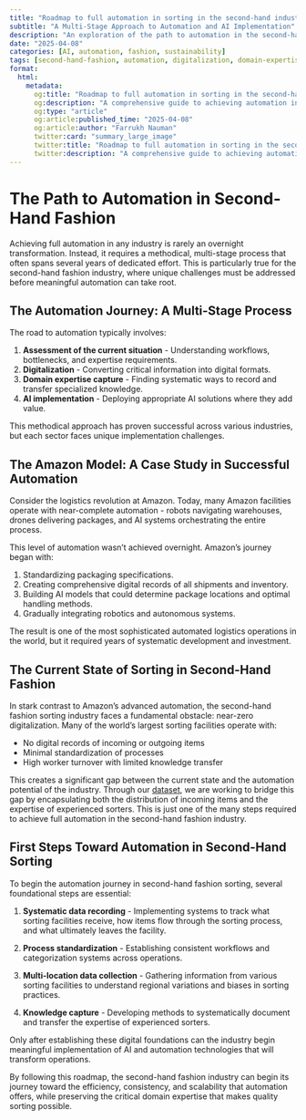 ```yaml
---
title: "Roadmap to full automation in sorting in the second-hand industry"
subtitle: "A Multi-Stage Approach to Automation and AI Implementation"
description: "An exploration of the path to automation in the second-hand fashion industry, examining the steps needed for successful AI integration from initial assessment to full implementation."
date: "2025-04-08"
categories: [AI, automation, fashion, sustainability]
tags: [second-hand-fashion, automation, digitalization, domain-expertise, sorting-industry, AI-readiness]
format:
  html:
    metadata:
      og:title: "Roadmap to full automation in sorting in the second-hand industry"
      og:description: "A comprehensive guide to achieving automation in the second-hand fashion industry, focusing on digitalization, expertise capture, and AI implementation."
      og:type: "article"
      og:article:published_time: "2025-04-08"
      og:article:author: "Farrukh Nauman"
      twitter:card: "summary_large_image"
      twitter:title: "Roadmap to full automation in sorting in the second-hand industry"
      twitter:description: "A comprehensive guide to achieving automation in the second-hand fashion industry, focusing on digitalization, expertise capture, and AI implementation."
---
```


# The Path to Automation in Second-Hand Fashion

Achieving full automation in any industry is rarely an overnight transformation. Instead, it requires a methodical, multi-stage process that often spans several years of dedicated effort. This is particularly true for the second-hand fashion industry, where unique challenges must be addressed before meaningful automation can take root.

## The Automation Journey: A Multi-Stage Process

The road to automation typically involves:

1. **Assessment of the current situation** - Understanding workflows, bottlenecks, and expertise requirements.
2. **Digitalization** - Converting critical information into digital formats.
3. **Domain expertise capture** - Finding systematic ways to record and transfer specialized knowledge.
4. **AI implementation** - Deploying appropriate AI solutions where they add value.

This methodical approach has proven successful across various industries, but each sector faces unique implementation challenges.

## The Amazon Model: A Case Study in Successful Automation

Consider the logistics revolution at Amazon. Today, many Amazon facilities operate with near-complete automation - robots navigating warehouses, drones delivering packages, and AI systems orchestrating the entire process. 

This level of automation wasn't achieved overnight. Amazon's journey began with:

1. Standardizing packaging specifications.
2. Creating comprehensive digital records of all shipments and inventory.
3. Building AI models that could determine package locations and optimal handling methods.
4. Gradually integrating robotics and autonomous systems.

The result is one of the most sophisticated automated logistics operations in the world, but it required years of systematic development and investment.

## The Current State of Sorting in Second-Hand Fashion

In stark contrast to Amazon's advanced automation, the second-hand fashion sorting industry faces a fundamental obstacle: near-zero digitalization. Many of the world's largest sorting facilities operate with:

- No digital records of incoming or outgoing items
- Minimal standardization of processes
- High worker turnover with limited knowledge transfer

This creates a significant gap between the current state and the automation potential of the industry. Through our [dataset](https://zenodo.org/records/13788681), we are working to bridge this gap by encapsulating both the distribution of incoming items and the expertise of experienced sorters. This is just one of the many steps required to achieve full automation in the second-hand fashion industry.

## First Steps Toward Automation in Second-Hand Sorting

To begin the automation journey in second-hand fashion sorting, several foundational steps are essential:

1. **Systematic data recording** - Implementing systems to track what sorting facilities receive, how items flow through the sorting process, and what ultimately leaves the facility.

2. **Process standardization** - Establishing consistent workflows and categorization systems across operations.

3. **Multi-location data collection** - Gathering information from various sorting facilities to understand regional variations and biases in sorting practices.

4. **Knowledge capture** - Developing methods to systematically document and transfer the expertise of experienced sorters.

Only after establishing these digital foundations can the industry begin meaningful implementation of AI and automation technologies that will transform operations.

By following this roadmap, the second-hand fashion industry can begin its journey toward the efficiency, consistency, and scalability that automation offers, while preserving the critical domain expertise that makes quality sorting possible. 
